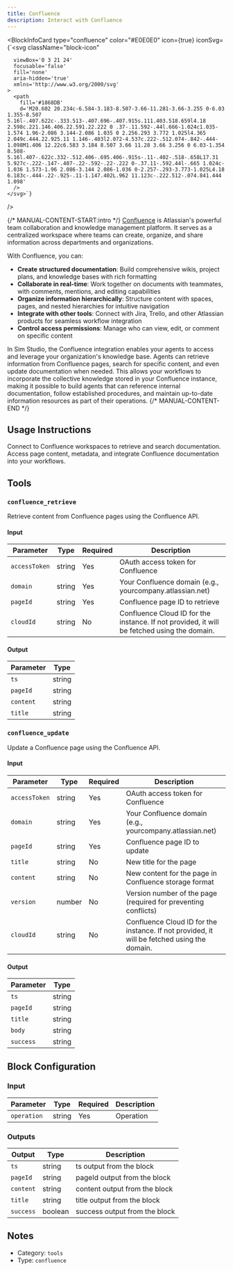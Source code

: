 ```yaml
---
title: Confluence
description: Interact with Confluence
---
```



<BlockInfoCard 
  type="confluence"
  color="#E0E0E0"
  icon={true}
  iconSvg={`<svg className="block-icon"
      
      
      
      viewBox='0 3 21 24'
      focusable='false'
      fill='none'
      aria-hidden='true'
      xmlns='http://www.w3.org/2000/svg'
    >
      <path
        fill='#1868DB'
        d='M20.602 20.234c-6.584-3.183-8.507-3.66-11.281-3.66-3.255 0-6.03 1.355-8.507 5.16l-.407.622c-.333.513-.407.696-.407.915s.111.403.518.659l4.18 2.598c.221.146.406.22.591.22.222 0 .37-.11.592-.44l.666-1.024c1.035-1.574 1.96-2.086 3.144-2.086 1.035 0 2.256.293 3.772 1.025l4.365 2.049c.444.22.925.11 1.146-.403l2.072-4.537c.222-.512.074-.842-.444-1.098M1.406 12.22c6.583 3.184 8.507 3.66 11.28 3.66 3.256 0 6.03-1.354 8.508-5.16l.407-.622c.332-.512.406-.695.406-.915s-.11-.402-.518-.658L17.31 5.927c-.222-.147-.407-.22-.592-.22-.222 0-.37.11-.592.44l-.665 1.024c-1.036 1.573-1.96 2.086-3.144 2.086-1.036 0-2.257-.293-3.773-1.025L4.18 6.183c-.444-.22-.925-.11-1.147.402L.962 11.123c-.222.512-.074.841.444 1.098'
      />
    </svg>`}
/>

{/* MANUAL-CONTENT-START:intro */}
[Confluence](https://www.atlassian.com/software/confluence) is Atlassian's powerful team collaboration and knowledge management platform. It serves as a centralized workspace where teams can create, organize, and share information across departments and organizations.

With Confluence, you can:

- **Create structured documentation**: Build comprehensive wikis, project plans, and knowledge bases with rich formatting
- **Collaborate in real-time**: Work together on documents with teammates, with comments, mentions, and editing capabilities
- **Organize information hierarchically**: Structure content with spaces, pages, and nested hierarchies for intuitive navigation
- **Integrate with other tools**: Connect with Jira, Trello, and other Atlassian products for seamless workflow integration
- **Control access permissions**: Manage who can view, edit, or comment on specific content

In Sim Studio, the Confluence integration enables your agents to access and leverage your organization's knowledge base. Agents can retrieve information from Confluence pages, search for specific content, and even update documentation when needed. This allows your workflows to incorporate the collective knowledge stored in your Confluence instance, making it possible to build agents that can reference internal documentation, follow established procedures, and maintain up-to-date information resources as part of their operations.
{/* MANUAL-CONTENT-END */}


## Usage Instructions

Connect to Confluence workspaces to retrieve and search documentation. Access page content, metadata, and integrate Confluence documentation into your workflows.



## Tools

### `confluence_retrieve`

Retrieve content from Confluence pages using the Confluence API.

#### Input

| Parameter | Type | Required | Description |
| --------- | ---- | -------- | ----------- |
| `accessToken` | string | Yes | OAuth access token for Confluence |
| `domain` | string | Yes | Your Confluence domain \(e.g., yourcompany.atlassian.net\) |
| `pageId` | string | Yes | Confluence page ID to retrieve |
| `cloudId` | string | No | Confluence Cloud ID for the instance. If not provided, it will be fetched using the domain. |

#### Output

| Parameter | Type |
| --------- | ---- |
| `ts` | string |
| `pageId` | string |
| `content` | string |
| `title` | string |

### `confluence_update`

Update a Confluence page using the Confluence API.

#### Input

| Parameter | Type | Required | Description |
| --------- | ---- | -------- | ----------- |
| `accessToken` | string | Yes | OAuth access token for Confluence |
| `domain` | string | Yes | Your Confluence domain \(e.g., yourcompany.atlassian.net\) |
| `pageId` | string | Yes | Confluence page ID to update |
| `title` | string | No | New title for the page |
| `content` | string | No | New content for the page in Confluence storage format |
| `version` | number | No | Version number of the page \(required for preventing conflicts\) |
| `cloudId` | string | No | Confluence Cloud ID for the instance. If not provided, it will be fetched using the domain. |

#### Output

| Parameter | Type |
| --------- | ---- |
| `ts` | string |
| `pageId` | string |
| `title` | string |
| `body` | string |
| `success` | string |



## Block Configuration

### Input

| Parameter | Type | Required | Description | 
| --------- | ---- | -------- | ----------- | 
| `operation` | string | Yes | Operation |



### Outputs

| Output | Type | Description |
| ------ | ---- | ----------- |
| `ts` | string | ts output from the block |
| `pageId` | string | pageId output from the block |
| `content` | string | content output from the block |
| `title` | string | title output from the block |
| `success` | boolean | success output from the block |


## Notes

- Category: `tools`
- Type: `confluence`
